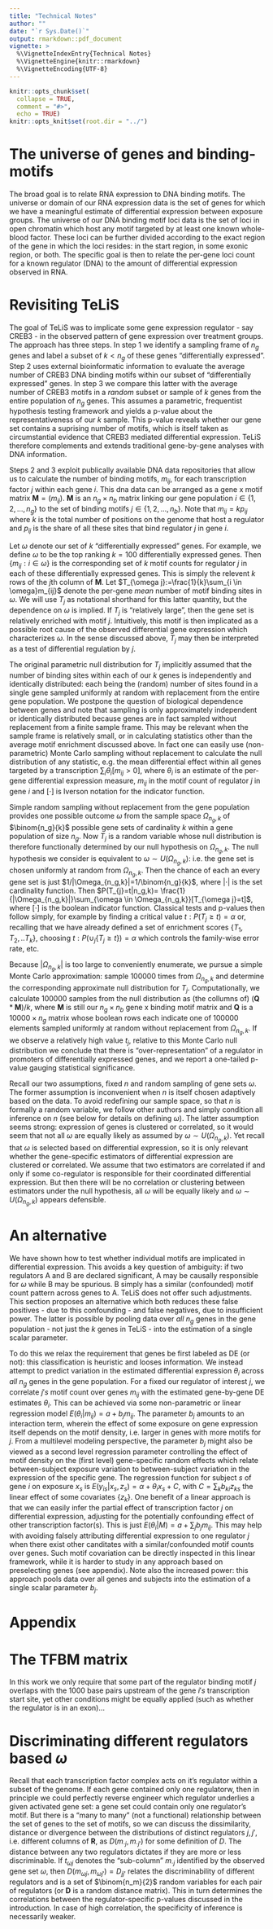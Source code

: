 ```yaml
---
title: "Technical Notes"
author: ""
date: "`r Sys.Date()`"
output: rmarkdown::pdf_document
vignette: >
  %\VignetteIndexEntry{Technical Notes}
  %\VignetteEngine{knitr::rmarkdown}
  %\VignetteEncoding{UTF-8}
---
```

  
```r
knitr::opts_chunk$set(
  collapse = TRUE,
  comment = "#>",
  echo = TRUE)
knitr::opts_knit$set(root.dir = "../")
```

<!-- # The sample frame -->

<!-- Restrict sample frame for logical and computational reasons. DB is akin to an interaction effect: it asks whether differential RNA expression varies across genes with differing binding motif counts. With no variation in the underlying RNA expression, the meaning and power of DB is diminished. We therefore propose to restrict the sample frame to only genes which can be differentially expressed (e.g. via filterByExpr() in edgeR). -->

<!-- In additional, for laborious non-parametric methods, we may further restrict to genes with at least one motif for at least one regulator. -->

# The universe of genes and binding-motifs

The broad goal is to relate RNA expression to DNA binding motifs. The universe or domain of our RNA expression data is the set of genes for which we have a meaningful estimate of differential expression between exposure groups. The universe of our DNA binding motif loci data is the set of loci in open chromatin which host any motif targeted by at least one known whole-blood factor. These loci can be further divided according to the exact region of the gene in which the loci resides: in the start region, in some exonic region, or both. The specific goal is then to relate the per-gene loci count for a known regulator (DNA) to the amount of differential expression observed in RNA.

# Revisiting TeLiS

The goal of TeLiS was to implicate some gene expression regulator - say CREB3 - in the observed pattern of gene expression over treatment groups. The approach has three steps. In step 1 we identify a sampling frame of $n_g$ genes and label a subset of $k < n_g$ of these genes "differentially expressed"\footnote{This is the set of genes whose differentially expression we can estimate. We therefore ignore, for example, genes with little or no variation in expression over subjects.}. Step 2 uses external bioinformatic information to evaluate the average number of CREB3 DNA binding motifs within our subset of "differentially expressed" genes\footnote{We here define as "motif" any binding site with high affinity for either one or two transcription factors cooperatively. We use the notation $a$, $b$ and $a::b$ for motifs binding to $a$,$b$ or both respectively.}. In step 3 we compare this latter with the average number of CREB3 motifs in a $random$ subset or sample of $k$ genes from the entire population of $n_g$ genes. This assumes a parametric, frequentist hypothesis testing framework and yields a p-value about the representativeness of our $k$ sample. This p-value reveals whether our gene set contains a suprising number of motifs, which is itself taken as circumstantial evidence that CREB3 mediated differential expression. TeLiS therefore complements and extends traditional gene-by-gene analyses with DNA information.

Steps 2 and 3 exploit publically available DNA data repositories that allow us to calculate the number of binding motifs, $m_{ij}$, for each transcription factor $j$ within each gene $i$. This dna data can be arranged as a gene x motif matrix $\textbf{M} = (m_{ij})$. $\textbf{M}$ is an $n_g \times n_b$ matrix linking our gene population $i \in \{1,2,...,n_g \}$ to the set of binding motifs $j \in \{1,2,...,n_b \}$. Note that $m_{ij}=k p_{ij}$ where $k$ is the total number of positions on the genome that host a regulator and $p_{ij}$ is the share of all these sites that bind regulator $j$ in gene $i$.

Let $\omega$ denote our set of $k$ "differentially expressed" genes. For example, we define $\omega$ to be the top ranking $k = 100$ differentially expressed genes. Then $\{m_{ij}: i \in \omega \}$ is the corresponding set of $k$ motif counts for regulator $j$ in each of these differentially expressed genes. This is simply the relevent $k$ rows of the $j$th column of $\textbf{M}$.  Let $T_{\omega j}:=\frac{1}{k}\sum_{i \in \omega}m_{ij}$ denote the per-gene $mean$ number of motif binding sites in $\omega$. We will use $T_j$ as notational shorthand for this latter quantity, but the dependence on $\omega$ is implied. If $T_j$ is "relatively large", then the gene set is relatively enriched with motif $j$. Intuitively, this motif is then implicated as a possible root cause of the observed differential gene expression which characterizes $\omega$. In the sense discussed above, $T_j$ may then be interpreted as a test of differential regulation by $j$. 

The original parametric null distribution for $T_j$ implicitly assumed that the number of binding sites within each of our $k$ genes is independently and identically distributed: each being the (random) number of sites found in a single gene sampled uniformly at random with replacement from the entire gene population. We postpone the question of biological dependence between genes and note that sampling is only approximately independent or identically distributed because genes are in fact sampled without replacement from a finite sample frame. This may be relevant when the sample frame is relatively small, or in calculating statistics other than the average motif enrichment discussed above. In fact one can easily use (non-parametric) Monte Carlo sampling without replacement to calculate the null distribution of any statistic, e.g. the mean differential effect within all genes targeted by a transcription $\sum_i \theta_{i}[m_{ij}>0]$, where $\theta_{i}$ is an estimate of the per-gene differential expression measure, $m_{ij}$ in the motif count of regulator $j$ in gene $i$ and $[\cdot ]$ is Iverson notation for the indicator function. 

Simple random sampling without replacement from the gene population provides one possible outcome $\omega$ from the sample space $\Omega_{n_g,k}$ of $\binom{n_g}{k}$ possible gene sets of cardinality $k$ within a gene population of size $n_g$. Now $T_j$ is a random variable\footnote{$T_j:\Omega_{n_g,k}\to \mathbb Q_{\geq 0}$ with domain $\Omega_{n_g,k}$ and codomain the set of non-negative rational numbers.} whose null distribution is therefore functionally determined by our null hypothesis on $\Omega_{n_g,k}$. The null hypothesis we consider is equivalent to $\omega \sim U(\Omega_{n_g,k})$: i.e. the gene set is chosen uniformly at random from $\Omega_{n_g,k}$. Then the chance of each an every gene set is just $1/|\Omega_{n_g,k}|=1/\binom{n_g}{k}$, where $|\cdot|$ is the set cardinality function. Then $P(T_{j}=t|n_g,k)= \frac{1}{|\Omega_{n_g,k}|}\sum_{\omega \in \Omega_{n_g,k}}[T_{\omega j}=t]$, where $[\cdot]$  is the boolean indicator function. Classical tests and p-values then follow simply, for example by finding a critical value $t: P(T_j \geq t)=\alpha$ or, recalling that we have already defined a set of enrichment scores $\{T_1,T_2,..T_k\}$, choosing $t:P(\cup_j \{T_j\geq t\})=\alpha$ which controls the family-wise error rate, etc. 

Because $|\Omega_{n_g,k}|$ is too large to conveniently enumerate, we pursue a simple Monte Carlo approximation: sample $100000$ times from $\Omega_{n_g,k}$ and determine the corresponding approximate null distribution for $T_j$.  Computationally, we calculate $100000$ samples from the null distribution as (the collumns of) $(\textbf{Q}* \textbf{M})/k$, where $\textbf{M}$ is still our $n_g \times n_b$ gene x binding motif matrix and $\textbf{Q}$ is a $10000 \times n_g$ matrix whose boolean rows each indicate one of $100000$ elements sampled uniformly at random without replacement from $\Omega_{n_g,k}$. If we observe a relatively high value $t_j$, relative to this Monte Carlo null distribution we conclude that there is "over-representation" of a regulator in promoters of differentially expressed genes, and we report a one-tailed p-value gauging statistical significance.

Recall our two assumptions, fixed $n$ and random sampling of gene sets $\omega$. The former assumption is inconvenient when $n$ is itself chosen adaptively based on the data. To avoid redefining our sample space, so that $n$ is formally a random variable, we follow other authors and simply condition all inference on $n$ (see below for details on defining $\omega$). The latter assumption seems strong: expression of genes is clustered or correlated, so it would seem that not all $\omega$ are equally likely as assumed by  $\omega \sim U(\Omega_{n_g,k})$. Yet recall that $\omega$ is selected based on differential expression, so it is only relevant whether the gene-specific estimators of differential expression are clustered or correlated. We assume that two estimators are correlated if and only if some co-regulator is responsible for their coordinated differential expression. But then there will be no correlation or clustering between estimators under the null hypothesis, all $\omega$ will be equally likely and $\omega \sim U(\Omega_{n_g,k})$ appears defensible. 


# An alternative

We have shown how to test whether individual motifs are implicated in differential expression. This avoids a key question of ambiguity: if two regulators A and B are declared significant, A may be causally responsible for $\omega$ while B may be spurious. B simply has a similar (confounded) motif count pattern across genes to A. TeLiS does not offer such adjustments. This section proposes an alternative which both reduces these false positives - due to this confounding - and false negatives, due to insufficient power. The latter is possible by pooling data over $all$ $n_g$ genes in the gene population - not just the $k$ genes in TeLiS - into the estimation of a single scalar parameter. 

To do this we relax the requirement that genes be first labeled as DE (or not): this classification is heuristic and looses information. We instead attempt to predict variation in the estimated differential expression $\theta_i$ across $all$ $n_g$ genes in the gene population. For a fixed our regulator of interest $j$, we correlate $j's$ motif count over genes $m_{ij}$ with the estimated gene-by-gene DE estimates $\theta_i$. This can be achieved via some non-parametric or linear regression model $E(\theta_i|m_{ij})=a+b_jm_{ij}$. The parameter $b_j$ amounts to an interaction term, wherein the effect of some exposure on gene expression itself depends on the motif density, i.e. larger in genes with more motifs for $j$. From a multilevel modeling perspective, the parameter $b_j$ might also be viewed as a second level regression parameter controlling the effect of motif density on the (first level) gene-specific random effects which relate between-subject exposure variation to between-subject variation in the expression of the specific gene. The regression function for subject $s$ of gene $i$ on exposure $x_s$ is $E(y_{is}|x_s, z_s) = \alpha + \theta_{i}x_{s} + C$, with $C = \sum_k b_{ki} z_{ks}$ the linear effect of some covariates $\{z_{k}\}$. One benefit of a linear approach is that we can easily infer the partial effect of transcription factor $j$ on differential\ expression, adjusting for the potentially confounding effect of other transcription factor(s). This is just $E(\theta_i|M)=a+\sum_jb_jm_{ij}$. This may help with avoiding falsely attributing differential expression to one regulator $j$ when there exist other canditates with a similar/confounded motif counts over genes. Such motif covariation can be directly inspected in this linear framework, while it is harder to study in any approach based on preselecting genes (see appendix). Note also the increased power: this approach pools data over all genes and subjects into the estimation of a single scalar parameter $b_j$. 

# Appendix

# The TFBM matrix

In this work we only require that some part of the regulator binding motif $j$ overlaps with the 1000 base pairs upstream of the gene $i's$ transcription start site, yet other conditions might be equally applied (such as whether the regulator is in an exon)...

# Discriminating different regulators based $\omega$

Recall that each transcription factor complex acts on it's regulator within a subset of the genome. If each gene contained only one regulatorw, then in principle we could perfectly reverse engineer which regulator underlies a given activated gene set: a gene set could contain only one regulator's motif. But there is a "many to many" (not a functional) relationship between the set of genes to the set of motifs, so we can discuss the dissimilarity, distance or divergence between the distributions of distinct regulators $j,j'$, i.e. different columns of $\textbf{R}$, as $D(m_{\cdot j}, m_{\cdot j'})$ for some definition of $D$. The distance between any two regulators dictates if they are more or less discriminable. If $t_{\omega j}$ denotes the "sub-column" $m_{\cdot j}$ identified by the observed gene set $\omega$, then $D(m_{\omega j}, m_{\omega j'})=D_{jj'}$ relates the discriminability of different regulators and is a set of $\binom{n_m}{2}$ random variables for each pair of regulators (or $\textbf{D}$ is a random distance matrix). This in turn determines the correlations between the regulator-specific p-values discussed in the introduction. In case of high correlation, the specificity of inference is necessarily weaker.


<!-- ![Example of one P-value distribution over different regulators, given $\omega$ ](tmp.pdf){width=65%} -->

<!-- Recall that $\textbf{R} = (t_{ij}) = (k \times p_{ij})$. We then use $p_{i|j}, p_{j|i}$ to denote the conditional distribution over all genes of given regulator $j$, and the conditional distribution of over all regulators of a given gene $i$. Correspondingly, $p_{\cdot j}$ $p_{i \cdot}$ are marginal distributions akin to the (unnormalized, integer-valued) $t_{\cdot j}$ $t_{i \cdot}$. -->

<!-- <!-- Modeling choices about which information $\textbf{R}$ is important. Can we binarize, or collumn normalize etc. --> 

<!-- # Sources of uncertainty -->

<!-- Ambiguity in the forward model (ill-posed because many to many relationship). -->


<!-- # On Telis -->

<!-- Our approach is not dissimilar to Telis. They use the mean, we use the mean x n (i.e. the sum). They assume the test statistic is Gaussian, and test its mean. We relax this assumption. -->

<!-- Like Telis, our sample space is conditioned on $m,n$. -->

<!-- # More comments -->


<!-- "It could be argued that the most appropriate reference population for analysis is the set of genes found to be expressed in the experimental samples, rather than the entire population of transcripts assayed by the microarray." By reference population he means our $m$. -->

<!-- "Binary (present/not) data are analyzed in a standard binomial test, with p-values derived from the probability of observing St or more positive promoters in a sample of D Bernoulli trials, each of which has a probability of positive outcome equal to the prevalence of TFBM t in the sampling frame as a whole" -->

<!-- "It has been shown that by calculating the Pearson correlation between genes, one can identify (by high correlation values, i.e. > 0.9) genes that share a common regulation mechanism such as being induced/repressed by the same transcription factors" NOT STEVE -->


<!-- # ASIDE ON TELIS -->

<!-- In conventional statistical analyses such as the t-test, errors in variables -->
<!-- lead to inaccurate estimates of the true sampling variability of TFBM -->
<!-- prevalence in the population of all promoters (Miller, 1986). This undermines -->
<!-- the accuracy of p-values testing differential representation because the -->
<!-- standard error of that difference is estimated as a function of the inferred -->
<!-- population sampling variance (Miller, 1986). However, a single-sample z-test -->
<!-- does not require any sample-based inferences about TFBM variability because -->
<!-- that parameter is already known at the population level (i.e. the mean and -->
<!-- standard deviation of the number of TFBMs in each promoter is pre-compiled for -->
<!-- all genes assayed by a given microarray). As a result, a population-based -->
<!-- approach could potentially detect perturbations in TFBM prevalence with -->
<!-- greater accuracy than conventional sample-based approaches such as the t-test. -->

<!-- the incidence of TFBMs in promoters for all genes in a genome and stores the -->
<!-- resulting ‘population prevalence matrix’ in the TELiS database. -->

<!-- # Questions -->
<!-- - Can we discriminate different TFs: dependence between tf-specific statistics/tests? -->
<!-- - -->


<!-- FROM TELIS PAPER: -->
<!-- At the most immediate level, it should be possible to identify the specific -->
<!-- transcription factors mediating observed changes in gene expression based on -->
<!-- the prevalence of their characteristic TFBMs in the promoters of co-regulated -->
<!-- genes. -->


<!-- We focus on the distinct problem of surveying known TFBMs to identify the specific factors driving observed changes in gene expression. -->

<!-- Reverse inference of transcription factor activity. -->


<!-- Most genes are regulated through the coordinated actions of multiple -->
<!-- transcription factors, so the presence of a single TFBM in a gene’s promoter -->
<!-- does not guarantee that it will be expressed even if its cognate transcription -->
<!-- factor is activated (Mitchell and Tjian, 1989; Wagner, 1999; Carey and Smale, -->
<!-- 2000; Holmes and Bruno, 2000; Chiang et al., 2001). -->

<!-- Conversely, the absence of a TFBM for a given factor does not ensure the -->
<!-- absence of regulation because many transcriptional dynamics are mediated -->
<!-- indirectly by secondary waves of transcription factor activity (e.g. factor A -->
<!-- induces the expression of factor B, and factor B subsequently activates -->
<!-- promoters bearing no consensus binding site for factor A). -->

<!-- This problem is compounded by the fact that current analyses can severely -->
<!-- underestimate the number of genes showing true differential expression (Cole -->
<!-- et al., 2003). All these dynamics effectively contaminate the group of -->
<!-- ‘unregulated control’ promoters with genes that should actually be assigned to -->
<!-- the ‘differentially expressed’ subset, and vice versa. Such -->
<!-- cross-contamination is known as the ‘errors in variables’ problem in the -->
<!-- statistical literature, and it can profoundly degrade analytic accuracy -->
<!-- (Miller, 1986). -->

<!-- accurate ‘reverse inference’ of transcription factor activity based on microarray differential expression data. -->

